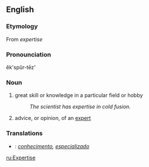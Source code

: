 ==English==
=== Etymology ===
From {{F.}} ''expertise''

=== Pronounciation ===
ĕk'spûr-tēz'

=== Noun ===
#great skill or knowledge in a particular field or hobby
#:''The scientist has expertise in cold fusion.''
#advice, or opinion, of an [[expert]]

===Translations===
*'''{{Pt}}''': ''[[conhecimento]], [[especializado]]''

[[ru:Expertise]]